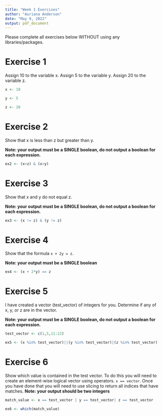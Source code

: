 ```yaml
---
title: "Week 1 Exercises"
author: "Auriana Anderson"
date: "May 9, 2022"
output: pdf_document
---
```


Please complete all exercises below WITHOUT using any libraries/packages.

# Exercise 1
Assign 10 to the variable x. Assign 5 to the variable y. Assign 20 to the variable z.

```r

x <- 10

y <- 5

z <- 20

```


# Exercise 2
Show that x is less than z but greater than y.

**Note: your output must be a SINGLE boolean, do not output a boolean for each expression.**

```r

ex2 <- (x<z) & (x>y)

```

# Exercise 3
Show that x and y do not equal z. 

**Note: your output must be a SINGLE boolean, do not output a boolean for each expression.**

```r

ex3 <- (x != z) & (y != z)

```


# Exercise 4
Show that the formula `x + 2y = z`. 

**Note: your output must be a SINGLE boolean**

```r

ex4 <- (x + 2*y) == z

```

# Exercise 5
I have created a vector (test_vector) of integers for you. Determine if any of x, y, or z are in the vector. 

**Note: your output must be a SINGLE boolean, do not output a boolean for each expression.**


```r

test_vector <- c(1,5,11:22)

ex5 <- (x %in% test_vector)||(y %in% test_vector)|(z %in% test_vector)

```

# Exercise 6
Show which value is contained in the test vector. To do this you will need to create an element-wise logical vector using operators. `x == vector`. Once you have done that you will need to use slicing to return all indices that have matches.
**Note: your output should be two integers**

```r

match_value <- x == test_vector | y == test_vector| z == test_vector

ex6 <- which(match_value)

```

